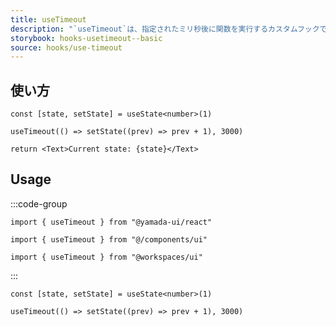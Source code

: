 ```yaml
---
title: useTimeout
description: "`useTimeout`は、指定されたミリ秒後に関数を実行するカスタムフックです。"
storybook: hooks-usetimeout--basic
source: hooks/use-timeout
---
```


## 使い方

```tsx preview functional client
const [state, setState] = useState<number>(1)

useTimeout(() => setState((prev) => prev + 1), 3000)

return <Text>Current state: {state}</Text>
```

## Usage

:::code-group

```tsx [package]
import { useTimeout } from "@yamada-ui/react"
```

```tsx [alias]
import { useTimeout } from "@/components/ui"
```

```tsx [monorepo]
import { useTimeout } from "@workspaces/ui"
```

:::

```tsx
const [state, setState] = useState<number>(1)

useTimeout(() => setState((prev) => prev + 1), 3000)
```
